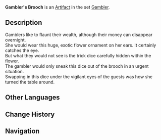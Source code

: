 {{Artifact Infobox
|image = Item Gambler's Brooch.png
|set   = Gambler
|piece = Flower of Life
}}
{{Description|A big, luxurious flower that can hide a loaded dice.}}
'''Gambler's Brooch''' is an [[Artifact]] in the set [[Gambler]].

==Description==
Gamblers like to flaunt their wealth, although their money can disappear overnight.<br />She would wear this huge, exotic flower ornament on her ears. It certainly catches the eye.<br />But what they would not see is the trick dice carefully hidden within the flower.<br />The gambler would only sneak this dice out of the brooch in an urgent situation.<br />Swapping in this dice under the vigilant eyes of the guests was how she turned the table around.

==Other Languages==
{{Other Languages
|en      = Gambler's Brooch
|zhs     = 赌徒的胸花
|zhs_rm  = Dǔtú de Xiōng Huā
|zht     = 賭徒的胸花
|zht_rm  = Dǔtú de Xiōng Huā
|zh_tl   = 
|ja      = 博徒の花飾り
|ja_rm   = Bakuto no Hanakazari
|ja_tl   = Gambler's Floral Ornament
|ko      = 노름꾼의 브로치
|ko_rm   = Noreumkkun-ui Beurochi
|ko_tl   = Gambler's Brooch
|es      = Broche de la Jugadora
|es_tl   = Brooch of the Gambler
|fr      = Broche du Parieur
|fr_tl   = Brooch of the Gambler
|ru      = Брошь азартного игрока
|ru_tl   = 
|th      = Gambler's Brooch
|vi      = Hoa Con Bạc
|vi_tl   = 
|de      = Glücksspielbrosche
|de_tl   = Gamble Brooch
|id      = Gambler's Brooch
|pt      = Broche de Apostador
|pt_tl   = 
}}

==Change History==
{{Change History|1.0}}

==Navigation==
{{Artifact Set Navbox|Gambler}}